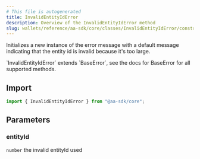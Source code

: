 ```yaml
---
# This file is autogenerated
title: InvalidEntityIdError
description: Overview of the InvalidEntityIdError method
slug: wallets/reference/aa-sdk/core/classes/InvalidEntityIdError/constructor
---
```


Initializes a new instance of the error message with a default message indicating that the entity id is invalid because it's too large.

<Note>
  `InvalidEntityIdError` extends `BaseError`, see the docs for BaseError for all
  supported methods.
</Note>

## Import

```ts
import { InvalidEntityIdError } from "@aa-sdk/core";
```

## Parameters

### entityId

`number`
the invalid entityId used
